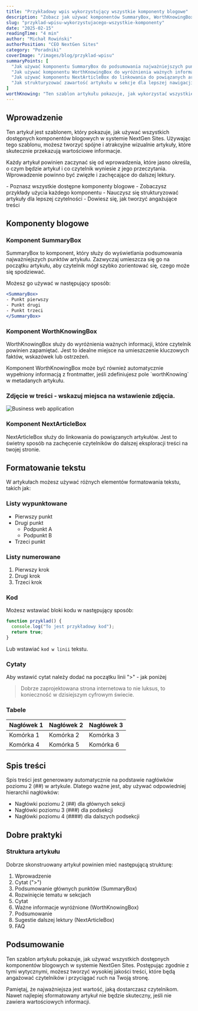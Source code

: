 ```yaml
---
title: "Przykładowy wpis wykorzystujący wszystkie komponenty blogowe"
description: "Zobacz jak używać komponentów SummaryBox, WorthKnowingBox i NextArticleBox w artykułach blogowych oraz jak prawidłowo strukturyzować treść."
slug: "przyklad-wpisu-wykorzystujacego-wszystkie-komponenty"
date: "2025-02-15"
readingTime: "4 min"
author: "Michał Rowiński"
authorPosition: "CEO NextGen Sites"
category: "Poradniki"
coverImage: "/images/blog/przyklad-wpisu"
summaryPoints: [
  "Jak używać komponentu SummaryBox do podsumowania najważniejszych punktów artykułu",
  "Jak używać komponentu WorthKnowingBox do wyróżnienia ważnych informacji",
  "Jak używać komponentu NextArticleBox do linkowania do powiązanych artykułów",
  "Jak strukturyzować zawartość artykułu w sekcje dla lepszej nawigacji"
]
worthKnowing: "Ten szablon artykułu pokazuje, jak wykorzystać wszystkie dostępne komponenty MDX w systemie blogowym NextGen Sites. Możesz go używać jako punkt odniesienia przy tworzeniu nowych artykułów."
---
```


## Wprowadzenie

Ten artykuł jest szablonem, który pokazuje, jak używać wszystkich dostępnych komponentów blogowych w systemie NextGen Sites. Używając tego szablonu, możesz tworzyć spójne i atrakcyjne wizualnie artykuły, które skutecznie przekazują wartościowe informacje.

Każdy artykuł powinien zaczynać się od wprowadzenia, które jasno określa, o czym będzie artykuł i co czytelnik wyniesie z jego przeczytania. Wprowadzenie powinno być zwięzłe i zachęcające do dalszej lektury.

<SummaryBox>
- Poznasz wszystkie dostępne komponenty blogowe
- Zobaczysz przykłady użycia każdego komponentu
- Nauczysz się strukturyzować artykuły dla lepszej czytelności
- Dowiesz się, jak tworzyć angażujące treści
</SummaryBox>

## Komponenty blogowe

### Komponent SummaryBox

SummaryBox to komponent, który służy do wyświetlania podsumowania najważniejszych punktów artykułu. Zazwyczaj umieszcza się go na początku artykułu, aby czytelnik mógł szybko zorientować się, czego może się spodziewać.

Możesz go używać w następujący sposób:

```jsx
<SummaryBox>
- Punkt pierwszy
- Punkt drugi
- Punkt trzeci
</SummaryBox>
```

### Komponent WorthKnowingBox

WorthKnowingBox służy do wyróżnienia ważnych informacji, które czytelnik powinien zapamiętać. Jest to idealne miejsce na umieszczenie kluczowych faktów, wskazówek lub ostrzeżeń.

<WorthKnowingBox>
Komponent WorthKnowingBox może być również automatycznie wypełniony informacją z frontmatter, jeśli zdefiniujesz pole `worthKnowing` w metadanych artykułu.
</WorthKnowingBox>

### Zdjęcie w treści - wskazuj miejsca na wstawienie zdjęcia.

![Business web application](/images/blog/web-app-img1-en.png)

### Komponent NextArticleBox

NextArticleBox służy do linkowania do powiązanych artykułów. Jest to świetny sposób na zachęcenie czytelników do dalszej eksploracji treści na twojej stronie.

<NextArticleBox 
  title="Jak stworzyć efektywną stronę internetową dla małej firmy" 
  slug="jak-stworzyc-efektywna-strone-internetowa-dla-malej-firmy"
  description="Poznaj strategie projektowania stron internetowych, które przyciągają klientów i zwiększają konwersję dla małych firm."
/>

## Formatowanie tekstu

W artykułach możesz używać różnych elementów formatowania tekstu, takich jak:

### Listy wypunktowane

* Pierwszy punkt
* Drugi punkt
  * Podpunkt A
  * Podpunkt B
* Trzeci punkt

### Listy numerowane

1. Pierwszy krok
2. Drugi krok
3. Trzeci krok

### Kod

Możesz wstawiać bloki kodu w następujący sposób:

```javascript
function przyklad() {
  console.log("To jest przykładowy kod");
  return true;
}
```

Lub wstawiać `kod w linii` tekstu.

### Cytaty
Aby wstawić cytat należy dodać na początku linii ">" - jak poniżej

> Dobrze zaprojektowana strona internetowa to nie luksus, to konieczność w dzisiejszym cyfrowym świecie.

### Tabele

| Nagłówek 1 | Nagłówek 2 | Nagłówek 3 |
|------------|------------|------------|
| Komórka 1  | Komórka 2  | Komórka 3  |
| Komórka 4  | Komórka 5  | Komórka 6  |

## Spis treści

Spis treści jest generowany automatycznie na podstawie nagłówków poziomu 2 (##) w artykule. Dlatego ważne jest, aby używać odpowiedniej hierarchii nagłówków:

- Nagłówki poziomu 2 (##) dla głównych sekcji
- Nagłówki poziomu 3 (###) dla podsekcji
- Nagłówki poziomu 4 (####) dla dalszych podsekcji

## Dobre praktyki

### Struktura artykułu

Dobrze skonstruowany artykuł powinien mieć następującą strukturę:

1. Wprowadzenie
2. Cytat (">")
3. Podsumowanie głównych punktów (SummaryBox)
4. Rozwinięcie tematu w sekcjach
5. Cytat
5. Ważne informacje wyróżnione (WorthKnowingBox)
6. Podsumowanie
7. Sugestie dalszej lektury (NextArticleBox)
8. FAQ


## Podsumowanie

Ten szablon artykułu pokazuje, jak używać wszystkich dostępnych komponentów blogowych w systemie NextGen Sites. Postępując zgodnie z tymi wytycznymi, możesz tworzyć wysokiej jakości treści, które będą angażować czytelników i przyciągać ruch na Twoją stronę.

<WorthKnowingBox>
Pamiętaj, że najważniejsza jest wartość, jaką dostarczasz czytelnikom. Nawet najlepiej sformatowany artykuł nie będzie skuteczny, jeśli nie zawiera wartościowych informacji.
</WorthKnowingBox>

<NextArticleBox 
  title="Jak SEO wpływa na sukces Twojej strony internetowej" 
  slug="jak-seo-wplywa-na-sukces-twojej-strony-internetowej"
  description="Dowiedz się, jak skutecznie optymalizować swoją stronę pod kątem wyszukiwarek, aby zwiększyć widoczność i przyciągnąć więcej potencjalnych klientów."
/> 
